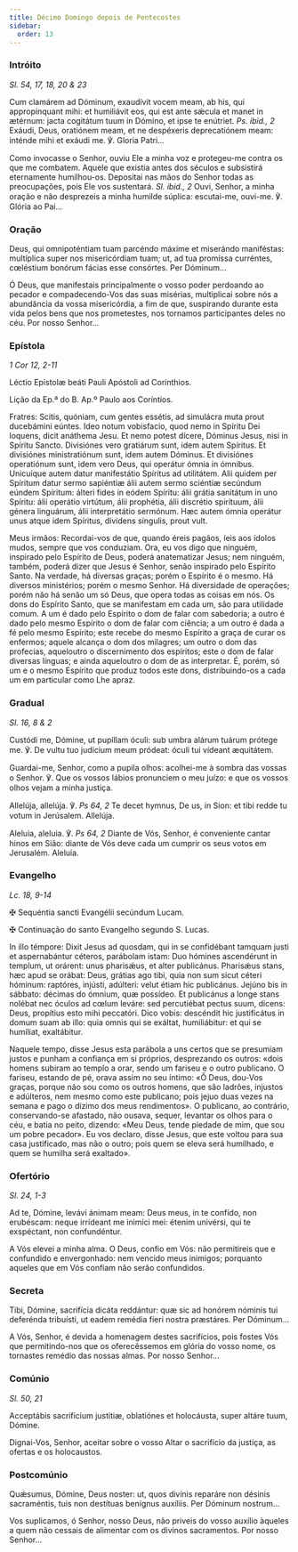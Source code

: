 ```yaml
---
title: Décimo Domingo depois de Pentecostes
sidebar:
  order: 13
---
```


### Intróito

<em>Sl. 54, 17, 18, 20 & 23</em>

<div class="side-by-side not-content">

Cum clamárem ad Dóminum, exaudívit vocem meam, ab his, qui appropínquant mihi: et humiliávit eos, qui est ante sǽcula et manet in ætérnum: jacta cogitátum tuum in Dómino, et ipse te enútriet. <em>Ps. ibid., 2</em> Exáudi, Deus, oratiónem meam, et ne despéxeris deprecatiónem meam: inténde mihi et exáudi me. ℣. Gloria Patri...

Como invocasse o Senhor, ouviu Ele a minha voz e protegeu-me contra os que me combatem. Aquele que existia antes dos séculos e subsistirá eternamente humilhou-os. Depositai nas mãos do Senhor todas as preocupações, pois Ele vos sustentará. <em>Sl. ibid., 2</em> Ouvi, Senhor, a minha oração e não desprezeis a minha humilde súplica: escutai-me, ouvi-me. ℣. Glória ao Pai...

</div>

### Oração

<div class="side-by-side not-content">

Deus, qui omnipoténtiam tuam parcéndo máxime et miserándo maniféstas: multíplica super nos misericórdiam tuam; ut, ad tua promíssa curréntes, cœléstium bonórum fácias esse consórtes. Per Dóminum...

Ó Deus, que manifestais principalmente o vosso poder perdoando ao pecador e compadecendo-Vos das suas misérias, multiplicai sobre nós a abundância da vossa misericórdia, a fim de que, suspirando durante esta vida pelos bens que nos prometestes, nos tornamos participantes deles no céu. Por nosso Senhor...

</div>

### Epístola

<em>1 Cor 12, 2-11</em>

<div class="side-by-side not-content">

Léctio Epístolæ beáti Pauli Apóstoli ad Corínthios.

Lição da Ep.ª do B. Ap.º Paulo aos Coríntios.

Fratres: Scitis, quóniam, cum gentes essétis, ad simulácra muta prout ducebámini eúntes. Ideo notum vobisfacio, quod nemo in Spíritu Dei loquens, dicit anáthema Jesu. Et nemo potest dícere, Dóminus Jesus, nisi in Spíritu Sancto. Divisiónes vero gratiárum sunt, idem autem Spíritus. Et divisiónes ministratiónum sunt, idem autem Dóminus. Et divisiónes operatiónum sunt, idem vero Deus, qui operátur ómnia in ómnibus. Unicuíque autem datur manifestátio Spíritus ad utilitátem. Alii quidem per Spíritum datur sermo sapiéntiæ álii autem sermo sciéntiæ secúndum eúndem Spíritum: álteri fides in eódem Spíritu: álii grátia sanitátum in uno Spíritu: álii operátio virtútum, álii prophétia, álii discrétio spirítuum, álii génera linguárum, álii interpretátio sermónum. Hæc autem ómnia operátur unus atque idem Spíritus, dívidens síngulis, prout vult.

Meus irmãos: Recordai-vos de que, quando éreis pagãos, íeis aos ídolos mudos, sempre que vos conduziam. Ora, eu vos digo que ninguém, inspirado pelo Espírito de Deus, poderá anatematizar Jesus; nem ninguém, também, poderá dizer que Jesus é Senhor, senão inspirado pelo Espírito Santo. Na verdade, há diversas graças; porém o Espírito é o mesmo. Há diversos ministérios; porém o mesmo Senhor. Há diversidade de operações; porém não há senão um só Deus, que opera todas as coisas em nós. Os dons do Espírito Santo, que se manifestam em cada um, são para utilidade comum. A um é dado pelo Espírito o dom de falar com sabedoria; a outro é dado pelo mesmo Espírito o dom de falar com ciência; a um outro é dada a fé pelo mesmo Espírito; este recebe do mesmo Espírito a graça de curar os enfermos; aquele alcança o dom dos milagres; um outro o dom das profecias, aqueloutro o discernimento dos espíritos; este o dom de falar diversas línguas; e ainda aqueloutro o dom de as interpretar. É, porém, só um e o mesmo Espírito que produz todos este dons, distribuindo-os a cada um em particular como Lhe apraz.

</div>

### Gradual

<em>Sl. 16, 8 & 2</em>

<div class="side-by-side not-content">

Custódi me, Dómine, ut pupíllam óculi: sub umbra alárum tuárum prótege me. ℣. De vultu tuo judícium meum pródeat: óculi tui vídeant æquitátem.

Guardai-me, Senhor, como a pupila olhos: acolhei-me à sombra das vossas o Senhor. ℣. Que os vossos lábios pronunciem o meu juízo: e que os vossos olhos vejam a minha justiça.

Allelúja, allelúja. ℣. <em>Ps 64, 2</em> Te decet hymnus, De us, in Sion: et tibi redde tu votum in Jerúsalem. Allelúja.

Aleluia, aleluia. ℣. <em>Ps 64, 2</em> Diante de Vós, Senhor, é conveniente cantar hinos em Sião: diante de Vós deve cada um cumprir os seus votos em Jerusalém. Aleluia.

</div>

### Evangelho

<em>Lc. 18, 9-14</em>

<div class="side-by-side not-content">

<span class="cross text-red-500">✠</span> Sequéntia sancti Evangélii secúndum Lucam.

<span class="cross text-red-500">✠</span> Continuação do santo Evangelho segundo
S. Lucas.

In illo témpore: Dixit Jesus ad quosdam, qui in se confidébant tamquam justi et aspernabántur céteros, parábolam istam: Duo hómines ascendérunt in templum, ut orárent: unus pharisǽus, et alter publicánus. Pharisǽus stans, hæc apud se orábat: Deus, grátias ago tibi, quia non sum sicut céteri hóminum: raptóres, injústi, adúlteri: velut étiam hic publicánus. Jejúno bis in sábbato: décimas do ómnium, quæ possídeo. Et publicánus a longe stans nolébat nec óculos ad cœlum leváre: sed percutiébat pectus suum, dicens: Deus, propítius esto mihi peccatóri. Dico vobis: descéndit hic justificátus in domum suam ab illo: quia omnis qui se exáltat, humiliábitur: et qui se humíliat, exaltábitur.

Naquele tempo, disse Jesus esta parábola a uns certos que se presumiam justos e punham a confiança em si próprios, desprezando os outros: «dois homens subiram ao templo a orar, sendo um fariseu e o outro publicano. O fariseu, estando de pé, orava assim no seu íntimo: «Ő Deus, dou-Vos graças, porque não sou como os outros homens, que são ladrões, injustos e adúlteros, nem mesmo como este publicano; pois jejuo duas vezes na semana e pago o dízimo dos meus rendimentos». O publicano, ao contrário, conservando-se afastado, não ousava, sequer, levantar os olhos para o céu, e batia no peito, dizendo: «Meu Deus, tende piedade de mim, que sou um pobre pecador». Eu vos declaro, disse Jesus, que este voltou para sua casa justificado, mas não o outro; pois quem se eleva será humilhado, e quem se humilha será exaltado».

</div>

### Ofertório

<em>Sl. 24, 1-3</em>

<div class="side-by-side not-content">

Ad te, Dómine, levávi ánimam meam: Deus meus, in te confído, non erubéscam: neque irrídeant me inimíci mei: étenim univérsi, qui te exspéctant, non confundéntur.

A Vós elevei a minha alma. O Deus, confio em Vós: não permitireis que e confundido e envergonhado: nem vencido meus inimigos; porquanto aqueles que em Vós confiam não serão confundidos.

</div>

### Secreta

<div class="side-by-side not-content">

Tibi, Dómine, sacrifícia dicáta reddántur: quæ sic ad honórem nóminis tui deferénda tribuísti, ut eadem remédia fíeri nostra præstáres. Per Dóminum...

A Vós, Senhor, é devida a homenagem destes sacrifícios, pois fostes Vós que permitindo-nos que os oferecêssemos em glória do vosso nome, os tornastes remédio das nossas almas. Por nosso Senhor...

</div>

### Comúnio

<em>Sl. 50, 21</em>

<div class="side-by-side not-content">

Acceptábis sacrificium justítiæ, oblatiónes et holocáusta, super altáre tuum, Dómine.

Dignai-Vos, Senhor, aceitar sobre o vosso Altar o sacrifício da justiça, as ofertas e os holocaustos.

</div>

### Postcomúnio

<div class="side-by-side not-content">

Quǽsumus, Dómine, Deus noster: ut, quos divínis reparáre non désinis sacraméntis, tuis non destítuas benígnus auxíliis. Per Dóminum nostrum...

Vos suplicamos, ó Senhor, nosso Deus, não priveis do vosso auxílio àqueles a quem não cessais de alimentar com os divinos sacramentos. Por nosso Senhor...

</div>
